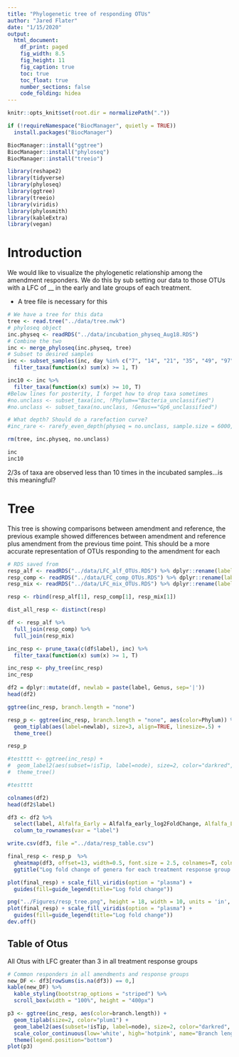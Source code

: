 ```yaml
---
title: "Phylogenetic tree of responding OTUs"
author: "Jared Flater"
date: "1/15/2020"
output:
  html_document:
    df_print: paged
    fig_width: 8.5
    fig_height: 11
    fig_caption: true
    toc: true
    toc_float: true
    number_sections: false
    code_folding: hidea
---
```

```r
knitr::opts_knit$set(root.dir = normalizePath("."))
```

```r
if (!requireNamespace("BiocManager", quietly = TRUE))
  install.packages("BiocManager")

BiocManager::install("ggtree")
BiocManager::install("phyloseq")
BiocManager::install("treeio")

library(reshape2)
library(tidyverse)
library(phyloseq)
library(ggtree)
library(treeio)
library(viridis)
library(phylosmith)
library(kableExtra)
library(vegan)
```
# Introduction
We would like to visualize the phylogenetic relationship among the amendment responders. We do this by sub setting our data to those OTUs with a LFC of __ in the early and late groups of each treatment. 

* A tree file is necessary for this
```r
# We have a tree for this data
tree <- read.tree("../data/tree.nwk")
# phyloseq object
inc.physeq <- readRDS("../data/incubation_physeq_Aug18.RDS")
# Combine the two
inc <- merge_phyloseq(inc.physeq, tree)
# Subset to desired samples
inc <- subset_samples(inc, day %in% c("7", "14", "21", "35", "49", "97")) %>%
  filter_taxa(function(x) sum(x) >= 1, T) 

inc10 <- inc %>%
  filter_taxa(function(x) sum(x) >= 10, T)
#Below lines for posterity, I forget how to drop taxa sometimes
#no.unclass <- subset_taxa(inc, !Phylum=="Bacteria_unclassified")
#no.unclass <- subset_taxa(no.unclass, !Genus=="Gp6_unclassified")

# What depth? Should do a rarefaction curve? 
#inc_rare <- rarefy_even_depth(physeq = no.unclass, sample.size = 6000, rngseed = 3242343, verbose = F)

rm(tree, inc.physeq, no.unclass)
```
```r
inc
inc10
```
2/3s of taxa are observed less than 10 times in the incubated samples...is this meaningful? 

# Tree     

This tree is showing comparisons between amendment and reference, the previous example showed differences between amendment and reference plus amendment from the previous time point. This should be a more accurate representation of OTUs responding to the amendment for each 

```r
# RDS saved from 
resp_alf <- readRDS("../data/LFC_alf_OTUs.RDS") %>% dplyr::rename(label = OTU)
resp_comp <- readRDS("../data/LFC_comp_OTUs.RDS") %>% dplyr::rename(label = OTU)
resp_mix <- readRDS("../data/LFC_mix_OTUs.RDS") %>% dplyr::rename(label = OTU)

resp <- rbind(resp_alf[1], resp_comp[1], resp_mix[1])

dist_all_resp <- distinct(resp)

df <- resp_alf %>%
  full_join(resp_comp) %>%
  full_join(resp_mix)
```

```r
inc_resp <- prune_taxa(c(df$label), inc) %>%
  filter_taxa(function(x) sum(x) >= 1, T)
```

```r
inc_resp <- phy_tree(inc_resp)
inc_resp
```
```r
df2 = dplyr::mutate(df, newlab = paste(label, Genus, sep='|'))
head(df2)
```
```r
ggtree(inc_resp, branch.length = "none") 

resp_p <- ggtree(inc_resp, branch.length = "none", aes(color=Phylum)) %<+% df2 +
  geom_tiplab(aes(label=newlab), size=3, align=TRUE, linesize=.5) +
  theme_tree() 

resp_p

#testttt <- ggtree(inc_resp) +
#  geom_label2(aes(subset=!isTip, label=node), size=2, color="darkred", alpha=0.5) +
#  theme_tree()

#testttt
```
```r
colnames(df2)
head(df2$label)

df3 <- df2 %>%
  select(label, Alfalfa_Early = Alfalfa_early_log2FoldChange, Alfalfa_Late = Alfalfa_late_log2FoldChange, Compost_Early = Compost_early_log2FoldChange, Compost_Late = Compost_late_log2FoldChange, Mix_Early = Mix_early_log2FoldChange, Mix_Late = Mix_late_log2FoldChange) %>%
  column_to_rownames(var = "label")

write.csv(df3, file ="../data/resp_table.csv")
```
```r
final_resp <- resp_p  %>% 
  gheatmap(df3, offset=13, width=0.5, font.size = 2.5, colnames=T, colnames_angle=-45, hjust=0, color = "white") +
  ggtitle("Log fold change of genera for each treatment response group. \nMin LFC = 4 when comparing to reference")

plot(final_resp) + scale_fill_viridis(option = "plasma") +
  guides(fill=guide_legend(title="Log fold change"))

png("../Figures/resp_tree.png", height = 18, width = 10, units = 'in', res = 300)
plot(final_resp) + scale_fill_viridis(option = "plasma") +
  guides(fill=guide_legend(title="Log fold change"))
dev.off()
```

## Table of Otus    
All Otus with LFC greater than 3 in all treatment response groups
```r
# Common responders in all amendments and response groups
new_DF <- df3[rowSums(is.na(df3)) == 0,]
kable(new_DF) %>%
  kable_styling(bootstrap_options = "striped") %>%
  scroll_box(width = "100%", height = "400px")
```

```r
p3 <- ggtree(inc_resp, aes(color=branch.length)) +
  geom_tiplab(size=2, color="plum1") +
  geom_label2(aes(subset=!isTip, label=node), size=2, color="darkred", alpha=0.5) +
  scale_color_continuous(low='white', high='hotpink', name="Branch length (my)") +
  theme(legend.position="bottom")
plot(p3)
```

